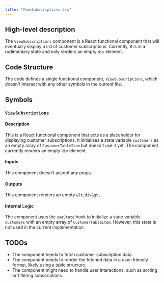 ```yaml
---
title: "ViewSubscriptions.tsx"
---
```


## High-level description
The `ViewSubscriptions` component is a React functional component that will eventually display a list of customer subscriptions. Currently, it is in a rudimentary state and only renders an empty `div` element.

## Code Structure
The code defines a single functional component, `ViewSubscriptions`, which doesn't interact with any other symbols in the current file.

## Symbols
### `ViewSubscriptions`
#### Description
This is a React functional component that acts as a placeholder for displaying customer subscriptions. It initializes a state variable `customers` as an empty array of `CustomerTableItem` but doesn't use it yet. The component currently renders an empty `div` element.

#### Inputs
This component doesn't accept any props.

#### Outputs
This component renders an empty `&lt;div&gt;`.

#### Internal Logic
The component uses the `useState` hook to initialize a state variable `customers` with an empty array of `CustomerTableItem`. However, this state is not used in the current implementation.

## TODOs
- The component needs to fetch customer subscription data.
- The component needs to render the fetched data in a user-friendly format, likely using a table structure.
- The component might need to handle user interactions, such as sorting or filtering subscriptions. 
